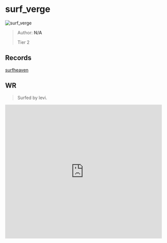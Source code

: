
# surf_verge

![surf_verge](https://raw.githubusercontent.com/Sayt123/SurfMapPics/Maps-and-bonuses/csgo/surf_verge.jpg)

> Author: **N/A**
>
> Tier 2

## Records

[surfheaven](https://surfheaven.eu/map/surf_verge)

## WR

> Surfed by levi.

<iframe
width="100%"
height="430"
src="https://www.youtube.com/embed/NIYdqBdk7MQ"
frameborder="0"
allow="accelerometer; autoplay; clipboard-write; encrypted-media; gyroscope; picture-in-picture"
allowFullScreen
/>

```md

[Surf Timer] - the rick finished in 00:38:45 (WR -00:00:18). Improving by 00:00:22
[Surf Timer] - the rick beat the map record! Rank: 1/455

Previous WR holder: rulldar


```
                